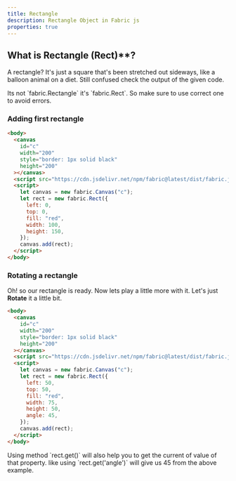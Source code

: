 ```yaml
---
title: Rectangle
description: Rectangle Object in Fabric js
properties: true
---
```


## What is Rectangle (Rect)\*\*?

A rectangle? It's just a square that's been stretched out sideways, like a balloon animal on a diet. Still confused check the output of the given code.

<Callout title="Please note">
  Its not `fabric.Rectangle` it's `fabric.Rect`. So make sure to use correct one
  to avoid errors.
</Callout>

<br />

### Adding first rectangle

```html title="index.html" output=true {2-19}
<body>
  <canvas
    id="c"
    width="200"
    style="border: 1px solid black"
    height="200"
  ></canvas>
  <script src="https://cdn.jsdelivr.net/npm/fabric@latest/dist/fabric.js"></script>
  <script>
    let canvas = new fabric.Canvas("c");
    let rect = new fabric.Rect({
      left: 0,
      top: 0,
      fill: "red",
      width: 100,
      height: 150,
    });
    canvas.add(rect);
  </script>
</body>
```

### Rotating a rectangle

Oh! so our rectangle is ready. Now lets play a little more with it. Let's just **Rotate** it a little bit.

```html title="index.html" output=true  {17}
<body>
  <canvas
    id="c"
    width="200"
    style="border: 1px solid black"
    height="200"
  ></canvas>
  <script src="https://cdn.jsdelivr.net/npm/fabric@latest/dist/fabric.js"></script>
  <script>
    let canvas = new fabric.Canvas("c");
    let rect = new fabric.Rect({
      left: 50,
      top: 50,
      fill: "red",
      width: 75,
      height: 50,
      angle: 45,
    });
    canvas.add(rect);
  </script>
</body>
```

<Callout title="Getting properties">
  Using method `rect.get()` will also help you to get the current of value of
  that property. like using `rect.get('angle')` will give us 45 from the above
  example.
</Callout>

<br />
